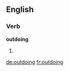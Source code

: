 ==English==

===Verb===
'''outdoing'''

# {{third-person singular of|[[outdo]]}}

[[de:outdoing]]
[[fr:outdoing]]